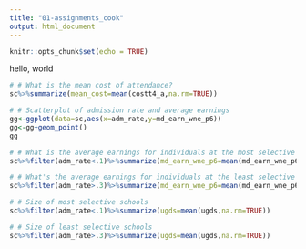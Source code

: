 ```yaml
---
title: "01-assignments_cook"
output: html_document
---
```


```r
knitr::opts_chunk$set(echo = TRUE)
```
hello, world


```r
# # What is the mean cost of attendance?
sc%>%summarize(mean_cost=mean(costt4_a,na.rm=TRUE))

# # Scatterplot of admission rate and average earnings
gg<-ggplot(data=sc,aes(x=adm_rate,y=md_earn_wne_p6))
gg<-gg+geom_point()
gg
```

```r
# # What is the average earnings for individuals at the most selective colleges?
sc%>%filter(adm_rate<.1)%>%summarize(md_earn_wne_p6=mean(md_earn_wne_p6,na.rm=TRUE))

# # What's the average earnings for individuals at the least selective colleges?
sc%>%filter(adm_rate>.3)%>%summarize(md_earn_wne_p6=mean(md_earn_wne_p6,na.rm=TRUE))
```
```r
# # Size of most selective schools
sc%>%filter(adm_rate<.1)%>%summarize(ugds=mean(ugds,na.rm=TRUE))

# # Size of least selective schools
sc%>%filter(adm_rate>.3)%>%summarize(ugds=mean(ugds,na.rm=TRUE))
```


##
